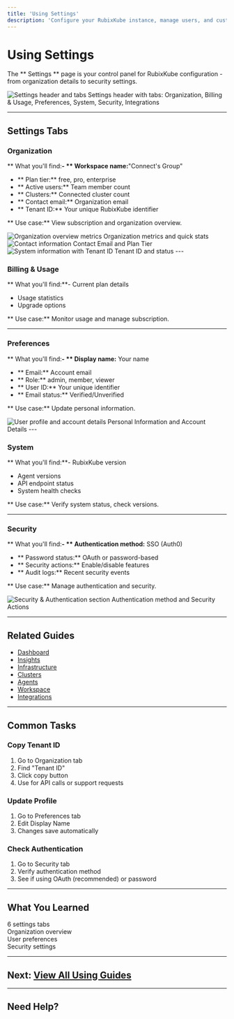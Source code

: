 ```yaml
---
title: 'Using Settings'
description: 'Configure your RubixKube instance, manage users, and customize preferences'
---
```


# Using Settings

The ** Settings ** page is your control panel for RubixKube configuration - from organization details to security settings.

<Frame>
  <img
    src="/images/using/using-settings-01-header.png"
    alt="Settings header and tabs"
  />
  <Caption>Settings header with tabs: Organization, Billing & Usage, Preferences, System, Security, Integrations</Caption>
</Frame>

---

## Settings Tabs

### Organization

** What you'll find:**- ** Workspace name:**"Connect's Group"
- ** Plan tier:** free, pro, enterprise
- ** Active users:** Team member count
- ** Clusters:** Connected cluster count
- ** Contact email:** Organization email
- ** Tenant ID:** Your unique RubixKube identifier

** Use case:** View subscription and organization overview.

<Frame>
  <img
    src="/images/using/using-settings-02-organization.png"
    alt="Organization overview metrics"
  />
  <Caption>Organization metrics and quick stats</Caption>
</Frame>

<Frame>
  <img
    src="/images/using/using-settings-04-contact.png"
    alt="Contact information"
  />
  <Caption>Contact Email and Plan Tier</Caption>
</Frame>

<Frame>
  <img
    src="/images/using/using-settings-03-system-tenant.png"
    alt="System information with Tenant ID"
  />
  <Caption>Tenant ID and status</Caption>
</Frame>
---

### Billing & Usage

** What you'll find:**- Current plan details
- Usage statistics
- Upgrade options

** Use case:** Monitor usage and manage subscription.

---

### Preferences

** What you'll find:**- ** Display name:** Your name
- ** Email:** Account email  
- ** Role:** admin, member, viewer
- ** User ID:** Your unique identifier
- ** Email status:** Verified/Unverified

** Use case:** Update personal information.

<Frame>
  <img
    src="/images/using/using-settings-05-user-profile.png"
    alt="User profile and account details"
  />
  <Caption>Personal Information and Account Details</Caption>
</Frame>
---

### System

** What you'll find:**- RubixKube version
- Agent versions
- API endpoint status
- System health checks

** Use case:** Verify system status, check versions.

---

### Security

** What you'll find:**- ** Authentication method:** SSO (Auth0)
- ** Password status:** OAuth or password-based
- ** Security actions:** Enable/disable features
- ** Audit logs:** Recent security events

** Use case:** Manage authentication and security.

<Frame>
  <img
    src="/images/using/using-settings-06-security.png"
    alt="Security & Authentication section"
  />
  <Caption>Authentication method and Security Actions</Caption>
</Frame>

---

## Related Guides

- [Dashboard](/using/dashboard)
- [Insights](/using/insights)
- [Infrastructure](/using/infrastructure)
- [Clusters](/using/clusters)
- [Agents](/using/agents)
- [Workspace](/using/workspace)
- [Integrations](/using/integrations)

---

## Common Tasks

### Copy Tenant ID

1. Go to Organization tab
2. Find "Tenant ID"  
3. Click copy button
4. Use for API calls or support requests

### Update Profile

1. Go to Preferences tab
2. Edit Display Name
3. Changes save automatically

### Check Authentication

1. Go to Security tab
2. Verify authentication method
3. See if using OAuth (recommended) or password

---

## What You Learned

 6 settings tabs  
 Organization overview  
 User preferences  
 Security settings  

---

## Next: [View All Using Guides](/using/dashboard)

---

## Need Help?


<ContactSupport />


